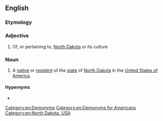 ==English==

===Etymology===
{{suffix|en|North Dakota|an}}

===Adjective===
{{en-adj|-}}

# Of, or pertaining to, [[North Dakota]] or its culture

===Noun===
{{en-noun}}

# A [[native]] or [[resident]] of the [[state]] of [[North Dakota]] in the [[United States of America]].

====Hypernyms====
* {{l|en|American}}

[[Category:en:Demonyms]]
[[Category:en:Demonyms for Americans]]
[[Category:en:North Dakota, USA]]
